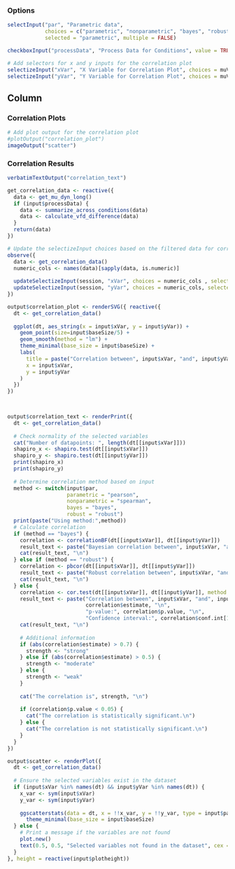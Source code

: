 ### Options

```r
selectInput("par", "Parametric data", 
            choices = c("parametric", "nonparametric", "bayes", "robust"), 
            selected = "parametric", multiple = FALSE)

checkboxInput("processData", "Process Data for Conditions", value = TRUE)

# Add selectors for x and y inputs for the correlation plot
selectizeInput("xVar", "X Variable for Correlation Plot", choices = muVars, selected = muVars[1], multiple = FALSE)
selectizeInput("yVar", "Y Variable for Correlation Plot", choices = muVars, selected = muVars[2], multiple = FALSE)
```

Column
--------------------------------------------

### Correlation Plots  {data-height=500}

```r
# Add plot output for the correlation plot
#plotOutput("correlation_plot")
imageOutput("scatter")
```


### Correlation Results  {data-height=500}
```r
verbatimTextOutput("correlation_text")
```

```r
get_correlation_data <- reactive({
  data <- get_mu_dyn_long()
  if (input$processData) {
    data <- summarize_across_conditions(data)
    data <- calculate_vfd_difference(data)
  }
  return(data)
})

# Update the selectizeInput choices based on the filtered data for correlation plot
observe({
  data <- get_correlation_data()
  numeric_cols <- names(data)[sapply(data, is.numeric)]
  
  updateSelectizeInput(session, "xVar", choices = numeric_cols , selected = ifelse(input$processData, "diff_VEQ.total", "VEQ.total"))
  updateSelectizeInput(session, "yVar", choices = numeric_cols, selected = ifelse(input$processData, "diff_stepWidths.sd", "stepWidths.sd"))
})

output$correlation_plot <- renderSVG({ reactive({
  dt <- get_correlation_data()
  
  ggplot(dt, aes_string(x = input$xVar, y = input$yVar)) +
    geom_point(size=input$baseSize/5) +
    geom_smooth(method = "lm") +
    theme_minimal(base_size = input$baseSize) +
    labs(
      title = paste("Correlation between", input$xVar, "and", input$yVar),
      x = input$xVar,
      y = input$yVar
    )
  })
})


  
output$correlation_text <- renderPrint({
  dt <- get_correlation_data()
  
  # Check normality of the selected variables
  cat("Number of datapoints: ", length(dt[[input$xVar]]))
  shapiro_x <- shapiro.test(dt[[input$xVar]])
  shapiro_y <- shapiro.test(dt[[input$yVar]])
  print(shapiro_x)
  print(shapiro_y)
  
  # Determine correlation method based on input
  method <- switch(input$par,
                   parametric = "pearson",
                   nonparametric = "spearman",
                   bayes = "bayes",
                   robust = "robust")
  print(paste("Using method:",method))
  # Calculate correlation
  if (method == "bayes") {
    correlation <- correlationBF(dt[[input$xVar]], dt[[input$yVar]])
    result_text <- paste("Bayesian correlation between", input$xVar, "and", input$yVar, ":", correlation)
    cat(result_text, "\n")
  } else if (method == "robust") {
    correlation <- pbcor(dt[[input$xVar]], dt[[input$yVar]])
    result_text <- paste("Robust correlation between", input$xVar, "and", input$yVar, ":", correlation)
    cat(result_text, "\n")
  } else {
    correlation <- cor.test(dt[[input$xVar]], dt[[input$yVar]], method = method)
    result_text <- paste("Correlation between", input$xVar, "and", input$yVar, ":",
                         correlation$estimate, "\n",
                         "p-value:", correlation$p.value, "\n",
                         "Confidence interval:", correlation$conf.int[1], "-", correlation$conf.int[2])
    cat(result_text, "\n")
    
    # Additional information
    if (abs(correlation$estimate) > 0.7) {
      strength <- "strong"
    } else if (abs(correlation$estimate) > 0.5) {
      strength <- "moderate"
    } else {
      strength <- "weak"
    }
    
    cat("The correlation is", strength, "\n")
    
    if (correlation$p.value < 0.05) {
      cat("The correlation is statistically significant.\n")
    } else {
      cat("The correlation is not statistically significant.\n")
    }
  }
})

output$scatter <- renderPlot({
  dt <- get_correlation_data()
  
  # Ensure the selected variables exist in the dataset
  if (input$xVar %in% names(dt) && input$yVar %in% names(dt)) {
    x_var <- sym(input$xVar)
    y_var <- sym(input$yVar)
    
    ggscatterstats(data = dt, x = !!x_var, y = !!y_var, type = input$par) + 
      theme_minimal(base_size = input$baseSize)
  } else {
    # Print a message if the variables are not found
    plot.new()
    text(0.5, 0.5, "Selected variables not found in the dataset", cex = 1.5, col = "red")
  }
}, height = reactive(input$plotheight))
```